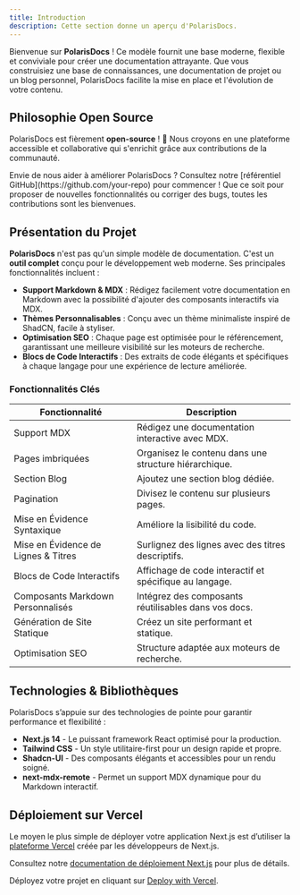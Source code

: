 ```yaml
---
title: Introduction
description: Cette section donne un aperçu d'PolarisDocs.
---
```


Bienvenue sur **PolarisDocs** ! Ce modèle fournit une base moderne, flexible et conviviale pour créer une documentation attrayante. Que vous construisiez une base de connaissances, une documentation de projet ou un blog personnel, PolarisDocs facilite la mise en place et l'évolution de votre contenu.

## Philosophie Open Source

PolarisDocs est fièrement **open-source** ! 🎉 Nous croyons en une plateforme accessible et collaborative qui s'enrichit grâce aux contributions de la communauté.

<Note title="Contribuer">  
Envie de nous aider à améliorer PolarisDocs ? Consultez notre [référentiel GitHub](https://github.com/your-repo) pour commencer ! Que ce soit pour proposer de nouvelles fonctionnalités ou corriger des bugs, toutes les contributions sont les bienvenues.  
</Note>

## Présentation du Projet

**PolarisDocs** n'est pas qu'un simple modèle de documentation. C'est un **outil complet** conçu pour le développement web moderne. Ses principales fonctionnalités incluent :

- **Support Markdown & MDX** : Rédigez facilement votre documentation en Markdown avec la possibilité d'ajouter des composants interactifs via MDX.
- **Thèmes Personnalisables** : Conçu avec un thème minimaliste inspiré de ShadCN, facile à styliser.
- **Optimisation SEO** : Chaque page est optimisée pour le référencement, garantissant une meilleure visibilité sur les moteurs de recherche.
- **Blocs de Code Interactifs** : Des extraits de code élégants et spécifiques à chaque langage pour une expérience de lecture améliorée.

### Fonctionnalités Clés

| **Fonctionnalité**              | **Description**                                         |
|----------------------------------|---------------------------------------------------------|
| Support MDX                     | Rédigez une documentation interactive avec MDX.        |
| Pages imbriquées                | Organisez le contenu dans une structure hiérarchique.  |
| Section Blog                     | Ajoutez une section blog dédiée.                       |
| Pagination                      | Divisez le contenu sur plusieurs pages.                |
| Mise en Évidence Syntaxique     | Améliore la lisibilité du code.                        |
| Mise en Évidence de Lignes & Titres | Surlignez des lignes avec des titres descriptifs. |
| Blocs de Code Interactifs       | Affichage de code interactif et spécifique au langage. |
| Composants Markdown Personnalisés | Intégrez des composants réutilisables dans vos docs.  |
| Génération de Site Statique     | Créez un site performant et statique.                  |
| Optimisation SEO                 | Structure adaptée aux moteurs de recherche.            |

## Technologies & Bibliothèques

PolarisDocs s’appuie sur des technologies de pointe pour garantir performance et flexibilité :

- **Next.js 14** - Le puissant framework React optimisé pour la production.
- **Tailwind CSS** - Un style utilitaire-first pour un design rapide et propre.
- **Shadcn-UI** - Des composants élégants et accessibles pour un rendu soigné.
- **next-mdx-remote** - Permet un support MDX dynamique pour du Markdown interactif.

## Déploiement sur Vercel

Le moyen le plus simple de déployer votre application Next.js est d’utiliser la [plateforme Vercel](https://vercel.com/new?utm_medium=default-template&filter=next.js&utm_source=create-next-app&utm_campaign=create-next-app-readme) créée par les développeurs de Next.js.

Consultez notre [documentation de déploiement Next.js](https://nextjs.org/docs/deployment) pour plus de détails.

Déployez votre projet en cliquant sur [Deploy with Vercel](https://vercel.com/new/clone?repository-url=https://github.com/nisabmohd/Aria-Docs).
